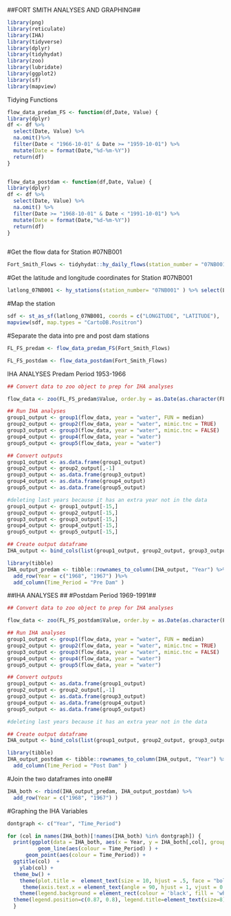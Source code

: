 
##FORT SMITH ANALYSES AND GRAPHING##

```r
library(png)
library(reticulate)
library(IHA)
library(tidyverse)
library(dplyr)
library(tidyhydat)
library(zoo)
library(lubridate)
library(ggplot2)
library(sf)
library(mapview)
```

Tidying Functions
```r

flow_data_predam_FS <- function(df,Date, Value) {
library(dplyr)
df <- df %>%
  select(Date, Value) %>%
  na.omit()%>%
  filter(Date < "1966-10-01" & Date >= "1959-10-01") %>% 
  mutate(Date = format(Date,"%d-%m-%Y"))
  return(df)
}


flow_data_postdam <- function(df,Date, Value) {
library(dplyr)
df <- df %>%
  select(Date, Value) %>%
  na.omit() %>%
  filter(Date >= "1968-10-01" & Date < "1991-10-01") %>%
  mutate(Date = format(Date,"%d-%m-%Y"))
  return(df)
}



```

#Get the flow data for Station #07NB001
```r
Fort_Smith_Flows <- tidyhydat::hy_daily_flows(station_number = "07NB001")
```

#Get the latitude and longitude coordinates for Station #07NB001
```r
latlong_07NB001 <- hy_stations(station_number= "07NB001" ) %>% select(LATITUDE, LONGITUDE)
```

#Map the station
```r
sdf <- st_as_sf(latlong_07NB001, coords = c("LONGITUDE", "LATITUDE"),  crs = 4326)
mapview(sdf, map.types = "CartoDB.Positron")

```


#Separate the data into pre and post dam stations 
```r

FL_FS_predam <- flow_data_predam_FS(Fort_Smith_Flows) 

FL_FS_postdam <- flow_data_postdam(Fort_Smith_Flows)

```

IHA ANALYSES
Predam Period 1953-1966

```r

## Convert data to zoo object to prep for IHA analyses

flow_data <- zoo(FL_FS_predam$Value, order.by = as.Date(as.character(FL_FS_predam$Date), format = "%d-%m-%Y"))

## Run IHA analyses
group1_output <- group1(flow_data, year = "water", FUN = median)
group2_output <- group2(flow_data, year = "water", mimic.tnc = TRUE)
group3_output <- group3(flow_data, year = "water", mimic.tnc = FALSE)
group4_output <- group4(flow_data, year = "water")
group5_output <- group5(flow_data, year = "water")

## Convert outputs
group1_output <- as.data.frame(group1_output)
group2_output <- group2_output[,-1]
group3_output <- as.data.frame(group3_output)
group4_output <- as.data.frame(group4_output)
group5_output <- as.data.frame(group5_output)

#deleting last years because it has an extra year not in the data
group1_output <- group1_output[-15,]
group2_output <- group2_output[-15,]
group3_output <- group3_output[-15,]
group4_output <- group4_output[-15,]
group5_output <- group5_output[-15,]

## Create output dataframe 
IHA_output <- bind_cols(list(group1_output, group2_output, group3_output, group4_output, group5_output))

library(tibble)
IHA_output_predam <- tibble::rownames_to_column(IHA_output, "Year") %>%
  add_row(Year = c("1968", "1967") )%>%
  add_column(Time_Period = "Pre Dam" )

```


##IHA ANALYSES ##
#Postdam Period 1969-1991## 

```r
## Convert data to zoo object to prep for IHA analyses

flow_data <- zoo(FL_FS_postdam$Value, order.by = as.Date(as.character(FL_FS_postdam$Date), format = "%d-%m-%Y"))

## Run IHA analyses
group1_output <- group1(flow_data, year = "water", FUN = median)
group2_output <- group2(flow_data, year = "water", mimic.tnc = TRUE)
group3_output <- group3(flow_data, year = "water", mimic.tnc = FALSE)
group4_output <- group4(flow_data, year = "water")
group5_output <- group5(flow_data, year = "water")

## Convert outputs
group1_output <- as.data.frame(group1_output)
group2_output <- group2_output[,-1]
group3_output <- as.data.frame(group3_output)
group4_output <- as.data.frame(group4_output)
group5_output <- as.data.frame(group5_output)

#deleting last years because it has an extra year not in the data

## Create output dataframe 
IHA_output <- bind_cols(list(group1_output, group2_output, group3_output, group4_output, group5_output))

library(tibble)
IHA_output_postdam <- tibble::rownames_to_column(IHA_output, "Year") %>%
  add_column(Time_Period = "Post Dam" )
```

#Join the two dataframes into one##

```r

IHA_both <- rbind(IHA_output_predam, IHA_output_postdam) %>%
  add_row(Year = c("1968", "1967") ) 

```

#Graphing the IHA Variables 

```r

dontgraph <- c("Year", "Time_Period")

for (col in names(IHA_both)[!names(IHA_both) %in% dontgraph]) {
  print(ggplot(data = IHA_both, aes(x = Year, y = IHA_both[,col], group = 1 )) +
          geom_line(aes(colour = Time_Period) ) +
      geom_point(aes(colour = Time_Period)) +
  ggtitle(col)  +
    ylab(col) +
  theme_bw() +
    theme(plot.title =  element_text(size = 10, hjust = .5, face = "bold")) +
     theme(axis.text.x = element_text(angle = 90, hjust = 1, vjust = 0.5)) +
    theme(legend.background = element_rect(colour = 'black', fill = 'white', linetype='solid')) +
  theme(legend.position=c(0.87, 0.8), legend.title=element_text(size=8), legend.text=element_text(size=7)) ) 
  }

```


```r



```


```r




```

